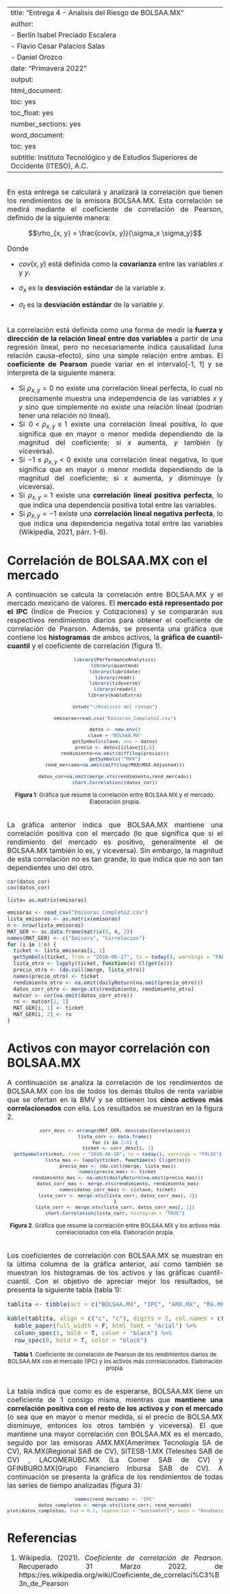 
---
title: "Entrega 4 - Analisis del Riesgo de BOLSAA.MX"
author:
- Berlín Isabel Preciado Escalera
- Flavio Cesar Palacios Salas
- Daniel Orozco 
date: "Primavera 2022"
output:
  html_document:
    toc: yes
    toc_float: yes
    number_sections: yes
  word_document:
    toc: yes
subtitle: Instituto Tecnológico y de Estudios Superiores de Occidente (ITESO), A.C.
---

<div style="text-align: justify; font-size: 16px">
<br>
En esta entrega se calculará y analizará la correlación que tienen los rendimientos de la emisora BOLSAA.MX. Esta correlación se medirá mediante el coeficiente de correlación de Pearson, definido de la siguiente manera:

$$\rho_{x, y} = \frac{cov(x, y)}{\sigma_x \sigma_y}$$

Donde

* $cov(x,y)$ está definida como la **covarianza** entre las variables $x$ y $y$.

* $\sigma_x$ es la **desviación estándar** de la variable $x$.

* $\sigma_t$ es la **desviación estándar** de la variable $y$.

<br>
La correlación está definida como una forma de medir la **fuerza y dirección de la relación lineal entre dos variables** a partir de una regresión lineal, pero no necesariamente indica causalidad (una relación causa-efecto), sino una simple relación entre ambas. El **coeficiente de Pearson** puede variar en el intervalo[-1, 1] y se interpreta de la siguiente manera:

* Si $\rho_{x,y} = 0$ no existe una correlación lineal perfecta, lo cual no precisamente muestra una independencia de las variables $x$ y $y$ sino que simplemente no existe una relación lineal (podrían tener una relación no lineal).
* Si $0 < \rho_{x,y} \leq 1$ existe una correlación lineal positiva, lo que significa que en mayor o menor medida dependiendo de la magnitud del coeficiente; si $x$ aumenta, $y$ también (y viceversa).
* Si $-1 \leq \rho_{x,y} < 0$ existe una correlación lineal negativa, lo que significa que en mayor o menor medida dependiendo de la magnitud del coeficiente; si $x$ aumenta, $y$ disminuye (y viceversa).
* Si $\rho_{x,y} = 1$ existe una **correlación lineal positiva perfecta**, lo que indica una dependencia positiva total entre las variables.
* Si $\rho_{x,y} = -1$ existe una **correlación lineal negativa perfecta**, lo que indica una dependencia negativa total entre las variables (Wikipedia, 2021, párr. 1-6).
<br>
</div>

# Correlación de BOLSAA.MX con el mercado
<div style="text-align: justify; font-size: 16px">
A continuación se calcula la correlación entre BOLSAA.MX y el mercado mexicano de valores. El **mercado está representado por el IPC** (Índice de Precios y Cotizaciones) y se compararán sus respectivos rendimientos diarios para obtener el coeficiente de correlación de Pearson. Además, se presenta una gráfica que contiene los **histogramas** de ambos activos, la **gráfica de cuantil-cuantil** y el coeficiente de correlación (figura 1).
</div>

<div style="text-align: center; font-size: 13px">
```r
library(PerformanceAnalytics)
library(quantmod)
library(lubridate)
library(readr)
library(tidyverse)
library(readxl)
library(kableExtra)
```


```r
setwd("~/Analisis del riesgo")

emisoras=read.csv("Emisoras_Completo2.csv")
```



```r

datos <- new.env()
clave = "BOLSAA.MX"
getSymbols(clave, env = datos)
precio <- datos[[clave]][,6]
rendimiento=na.omit(diff(log(precio)))
getSymbols("^MXX")
rend_mercado=na.omit(diff(log(MXX$MXX.Adjusted)))
```
```r
datos_cor=na.omit(merge.xts(rendimiento,rend_mercado))
chart.Correlation((datos_cor))

```

**Figura 1**. Gráfica que resume la correlación entre BOLSAA.MX y el mercado. Elaboración propia.
</div>

<div style="text-align: justify; font-size: 16px">
<br>
La gráfica anterior indica que BOLSAA.MX mantiene una correlación positiva con el mercado (lo que significa que si el rendimiento del mercado es positivo, generalmente el de BOLSAA.MX también lo es, y viceversa). Sin embargo, la magnitud de esta correlación no es tan grande, lo que indica que no son tan dependientes uno del otro.
<br>
</div>
```r
cor(datos_cor)
cov(datos_cor)
```


```r
lista= as.matrix(emisoras)
```
 
```r
emisoras <- read_csv("Emisoras_Completo2.csv")
lista_emisoras <- as.matrix(emisoras)
n <- nrow(lista_emisoras)
MAT_GER <- as.data.frame(matrix(0, n, 2))
names(MAT_GER) <- c("Emisora", "Correlacion")
for (i in 1:n) {
  ticket <- lista_emisoras[i, 1]
  getSymbols(ticket, from = "2016-06-17", to = today(), warnings = "FALSE")
  lista_otro <- lapply(ticket, function(x) Cl(get(x)))
  precio_otro <- (do.call(merge, lista_otro))
  names(precio_otro) <- ticket
  rendimiento_otro <- na.omit(dailyReturn(na.omit(precio_otro)))
  datos_corr_otro <- merge.xts(rendimiento, rendimiento_otro)
  matcor <- cor(na.omit(datos_corr_otro))
  ro <- matcor[2, 1]
  MAT_GER[i, 1] <- ticket
  MAT_GER[i, 2] <- ro
}
```

# Activos con mayor correlación con BOLSAA.MX
<div style="text-align: justify; font-size: 16px">
A continuación se analiza la correlación de los rendimientos de BOLSAA.MX con los de todos los demás títulos de renta variable que se ofertan en la BMV y se obtienen los **cinco activos más correlacionados** con ella. Los resultados se muestran en la figura 2.
</div>

<div style="text-align: center; font-size: 13px">
```r
corr_desc <- arrange(MAT_GER, desc(abs(Correlacion)))
lista_corr <- data.frame()
for (i in 2:6) {
  ticket <- corr_desc[i, 1]
  getSymbols(ticket, from = "2016-06-18", to = today(), warnings = "FALSE")
  lista_mas <- lapply(ticket, function(x) Cl(get(x)))
  precio_mas <- (do.call(merge, lista_mas))
  names(precio_mas) <- ticket
  rendimiento_mas <- na.omit(dailyReturn(na.omit(precio_mas)))
  datos_corr_mas <- merge.xts(rendimiento, rendimiento_mas)
  names(datos_corr_mas) <- c(clave, ticket)
  lista_corr <- merge.xts(lista_corr, datos_corr_mas[, 2])
}
lista_corr <- merge.xts(lista_corr, datos_corr_mas[, 1])
chart.Correlation(lista_corr, histogram = "TRUE")
```

**Figura 2**. Gráfica que resume la correlación entre BOLSAA.MX y los activos más correlacionados con ella. Elaboración propia.
</div>

<div style="text-align: justify; font-size: 16px">
<br>
Los coeficientes de correlación con BOLSAA.MX se muestran en la última columna de la gráfica anterior, así como también se muestran los histogramas de los activos y las gráficas cuantil-cuantil. Con el objetivo de apreciar mejor los resultados, se presenta la siguiente tabla (tabla 1):
```r
tablita <- tibble(act = c("BOLSAA.MX", "IPC", "AMX.MX", "RA.MX", "SISTESB-1.MX", "LACOMERUBC.MX", "GFINBURO.MX"), corr = c(1.00, 0.43, 0.29, 0.27, 0.27, 0.25, 0.24))

kable(tablita, align = c("c", "c"), digits = 2, col.names = c("Activo", "Coeficiente de correlación de Pearson")) %>%
  kable_paper(full_width = F, html_font = "Arial") %>%
  column_spec(1, bold = T, color = "black") %>%
  row_spec(0, bold = T, color = "black")
```
</div>

<div style="text-align: center; font-size: 13px">
**Tabla 1**. Coeficiente de correlación de Pearson de los rendimientos diarios de BOLSAA.MX con el mercado (IPC) y los activos más correlacionados. Elaboración propia.
</div>

<div style="text-align: justify; font-size: 16px">
<br>
La tabla indica que como es de esperarse, BOLSAA.MX tiene un coeficiente de 1 consigo misma, mientras que **mantiene una correlación positiva con el resto de los activos y con el mercado** (o sea que en mayor o menor medida, si el precio de BOLSA.MX disminuye, entonces los otros también y viceversa). El que mantiene una mayor correlación con BOLSAA.MX es el mercado, seguido por las emisoras AMX.MX(Amerimex Tecnología SA de CV), RA.MX(Regional SAB de CV), SITESB-1.MX (Telesites SAB de CV)
, LACOMERUBC.MX (La Comer SAB de CV) y GFINBURO.MX(Grupo Financiero Inbursa SAB de CV). A continuación se presenta la gráfica de los rendimientos de todas las series de tiempo analizadas (figura 3):

</div>

<div style="text-align: center; font-size: 13px">
```r
names(rend_mercado) <- "IPC"
datos_completos <- merge.xts(lista_corr, rend_mercado)
plot(datos_completos, lwd = 0.1, legend.loc = "bottomleft", main = "Rendimiento de BOLSAA.MX, mercado y activos", xlab = "Fecha (diaria)", ylab = "Rendimiento diario")
```
</div>

# Referencias
<div style="text-align: justify; font-size: 16px">
1. Wikipedia. (2021). *Coeficiente de correlación de Pearson*. Recuperado 31 Marzo 2022, de https://es.wikipedia.org/wiki/Coeficiente_de_correlaci%C3%B3n_de_Pearson
</div>